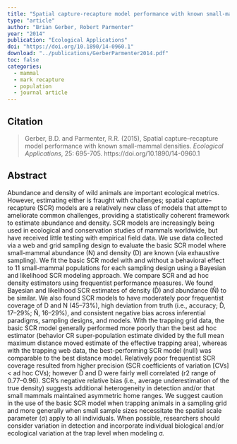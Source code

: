 ```yaml
---
title: "Spatial capture-recapture model performance with known small-mammal densities"
type: "article"
author: "Brian Gerber, Robert Parmenter"
year: "2014"
publication: "Ecological Applications"
doi: "https://doi.org/10.1890/14-0960.1"
download: "../publications/GerberParmenter2014.pdf"
toc: false
categories:
  - mammal
  - mark recapture
  - population
  - journal article
---
```


## Citation 

> Gerber, B.D. and Parmenter, R.R. (2015), Spatial capture–recapture model performance with known small-mammal densities. *Ecological Applications*, 25: 695-705. https://doi.org/10.1890/14-0960.1

## Abstract

Abundance and density of wild animals are important ecological metrics. However, estimating either is fraught with challenges; spatial capture–recapture (SCR) models are a relatively new class of models that attempt to ameliorate common challenges, providing a statistically coherent framework to estimate abundance and density. SCR models are increasingly being used in ecological and conservation studies of mammals worldwide, but have received little testing with empirical field data. We use data collected via a web and grid sampling design to evaluate the basic SCR model where small-mammal abundance (N) and density (D) are known (via exhaustive sampling). We fit the basic SCR model with and without a behavioral effect to 11 small-mammal populations for each sampling design using a Bayesian and likelihood SCR modeling approach. We compare SCR and ad hoc density estimators using frequentist performance measures. We found Bayesian and likelihood SCR estimates of density (D̂) and abundance (N̂) to be similar. We also found SCR models to have moderately poor frequentist coverage of D and N (45–73%), high deviation from truth (i.e., accuracy; D̂, 17–29%; N̂, 16–29%), and consistent negative bias across inferential paradigms, sampling designs, and models. With the trapping grid data, the basic SCR model generally performed more poorly than the best ad hoc estimator (behavior CR super-population estimate divided by the full mean maximum distance moved estimate of the effective trapping area), whereas with the trapping web data, the best-performing SCR model (null) was comparable to the best distance model. Relatively poor frequentist SCR coverage resulted from higher precision (SCR coefficients of variation [CVs] < ad hoc CVs); however D̂ and D were fairly well correlated (r2 range of 0.77–0.96). SCR's negative relative bias (i.e., average underestimation of the true density) suggests additional heterogeneity in detection and/or that small mammals maintained asymmetric home ranges. We suggest caution in the use of the basic SCR model when trapping animals in a sampling grid and more generally when small sample sizes necessitate the spatial scale parameter (σ) apply to all individuals. When possible, researchers should consider variation in detection and incorporate individual biological and/or ecological variation at the trap level when modeling σ.